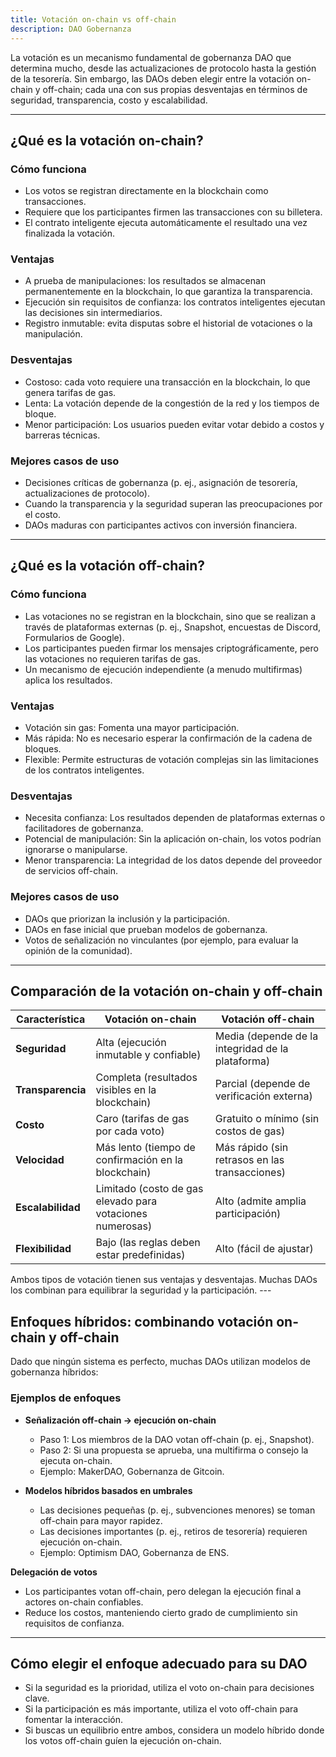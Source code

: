 ```yaml
---
title: Votación on-chain vs off-chain
description: DAO Gobernanza
---
```


La votación es un mecanismo fundamental de gobernanza DAO que determina mucho, desde las actualizaciones de protocolo hasta la gestión de la tesorería. Sin embargo, las DAOs deben elegir entre la votación on-chain y off-chain; cada una con sus propias desventajas en términos de seguridad, transparencia, costo y escalabilidad.

---

## **¿Qué es la votación on-chain?**

### **Cómo funciona**
- Los votos se registran directamente en la blockchain como transacciones.
- Requiere que los participantes firmen las transacciones con su billetera.
- El contrato inteligente ejecuta automáticamente el resultado una vez finalizada la votación.

### **Ventajas**
- A prueba de manipulaciones: los resultados se almacenan permanentemente en la blockchain, lo que garantiza la transparencia.
- Ejecución sin requisitos de confianza: los contratos inteligentes ejecutan las decisiones sin intermediarios.
- Registro inmutable: evita disputas sobre el historial de votaciones o la manipulación.

### **Desventajas**
- Costoso: cada voto requiere una transacción en la blockchain, lo que genera tarifas de gas. 
- Lenta: La votación depende de la congestión de la red y los tiempos de bloque.
- Menor participación: Los usuarios pueden evitar votar debido a costos y barreras técnicas.

### **Mejores casos de uso**
- Decisiones críticas de gobernanza (p. ej., asignación de tesorería, actualizaciones de protocolo).
- Cuando la transparencia y la seguridad superan las preocupaciones por el costo.
- DAOs maduras con participantes activos con inversión financiera.

---

## **¿Qué es la votación off-chain?**

### **Cómo funciona**
- Las votaciones no se registran en la blockchain, sino que se realizan a través de plataformas externas (p. ej., Snapshot, encuestas de Discord, Formularios de Google).
- Los participantes pueden firmar los mensajes criptográficamente, pero las votaciones no requieren tarifas de gas.
- Un mecanismo de ejecución independiente (a menudo multifirmas) aplica los resultados.

### **Ventajas**
- Votación sin gas: Fomenta una mayor participación.
- Más rápida: No es necesario esperar la confirmación de la cadena de bloques. 
- Flexible: Permite estructuras de votación complejas sin las limitaciones de los contratos inteligentes.

### **Desventajas**
- Necesita confianza: Los resultados dependen de plataformas externas o facilitadores de gobernanza.
- Potencial de manipulación: Sin la aplicación on-chain, los votos podrían ignorarse o manipularse.
- Menor transparencia: La integridad de los datos depende del proveedor de servicios off-chain.

### **Mejores casos de uso**
- DAOs que priorizan la inclusión y la participación.
- DAOs en fase inicial que prueban modelos de gobernanza.
- Votos de señalización no vinculantes (por ejemplo, para evaluar la opinión de la comunidad).

---

## **Comparación de la votación on-chain y off-chain**

| **Característica** | **Votación on-chain** | **Votación off-chain** |
|--------------------|--------------------|--------------------|
| **Seguridad** | Alta (ejecución inmutable y confiable) | Media (depende de la integridad de la plataforma) |
| **Transparencia** | Completa (resultados visibles en la blockchain) | Parcial (depende de verificación externa) |
| **Costo** | Caro (tarifas de gas por cada voto) | Gratuito o mínimo (sin costos de gas) |
| **Velocidad** | Más lento (tiempo de confirmación en la blockchain) | Más rápido (sin retrasos en las transacciones) |
| **Escalabilidad** | Limitado (costo de gas elevado para votaciones numerosas) | Alto (admite amplia participación) |
| **Flexibilidad** | Bajo (las reglas deben estar predefinidas) | Alto (fácil de ajustar) |

Ambos tipos de votación tienen sus ventajas y desventajas. Muchas DAOs los combinan para equilibrar la seguridad y la participación. ---

## **Enfoques híbridos: combinando votación on-chain y off-chain**

Dado que ningún sistema es perfecto, muchas DAOs utilizan modelos de gobernanza híbridos:

### **Ejemplos de enfoques**
- **Señalización off-chain → ejecución on-chain**
  - Paso 1: Los miembros de la DAO votan off-chain (p. ej., Snapshot).
  - Paso 2: Si una propuesta se aprueba, una multifirma o consejo la ejecuta on-chain.
  - Ejemplo: MakerDAO, Gobernanza de Gitcoin.

- **Modelos híbridos basados ​​en umbrales**
  - Las decisiones pequeñas (p. ej., subvenciones menores) se toman off-chain para mayor rapidez.
  - Las decisiones importantes (p. ej., retiros de tesorería) requieren ejecución on-chain.
  - Ejemplo: Optimism DAO, Gobernanza de ENS.

**Delegación de votos**
  - Los participantes votan off-chain, pero delegan la ejecución final a actores on-chain confiables.
  - Reduce los costos, manteniendo cierto grado de cumplimiento sin requisitos de confianza.

---

## **Cómo elegir el enfoque adecuado para su DAO**

- Si la seguridad es la prioridad, utiliza el voto on-chain para decisiones clave.
- Si la participación es más importante, utiliza el voto off-chain para fomentar la interacción.
- Si buscas un equilibrio entre ambos, considera un modelo híbrido donde los votos off-chain guíen la ejecución on-chain.